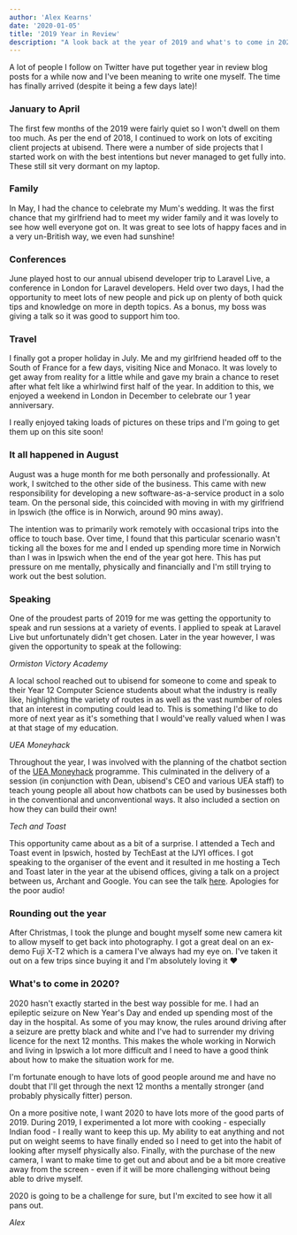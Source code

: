 ```yaml
---
author: 'Alex Kearns'
date: '2020-01-05'
title: '2019 Year in Review'
description: "A look back at the year of 2019 and what's to come in 2020."
---
```


A lot of people I follow on Twitter have put together year in review blog posts for a while now and I've been meaning to write one myself. The time has finally arrived (despite it being a few days late)!

### January to April
The first few months of the 2019 were fairly quiet so I won't dwell on them too much. As per the end of 2018, I continued to work on lots of exciting client projects at ubisend. There were a number of side projects that I started work on with the best intentions but never managed to get fully into. These still sit very dormant on my laptop.

### Family
In May, I had the chance to celebrate my Mum's wedding. It was the first chance that my girlfriend had to meet my wider family and it was lovely to see how well everyone got on. It was great to see lots of happy faces and in a very un-British way, we even had sunshine!

### Conferences
June played host to our annual ubisend developer trip to Laravel Live, a conference in London for Laravel developers. Held over two days, I had the opportunity to meet lots of new people and pick up on plenty of both quick tips and knowledge on more in depth topics. As a bonus, my boss was giving a talk so it was good to support him too.

### Travel
I finally got a proper holiday in July. Me and my girlfriend headed off to the South of France for a few days, visiting Nice and Monaco. It was lovely to get away from reality for a little while and gave my brain a chance to reset after what felt like a whirlwind first half of the year. In addition to this, we enjoyed a weekend in London in December to celebrate our 1 year anniversary.

I really enjoyed taking loads of pictures on these trips and I'm going to get them up on this site soon!

### It all happened in August
August was a huge month for me both personally and professionally. At work, I switched to the other side of the business. This came with new responsibility for developing a new software-as-a-service product in a solo team. On the personal side, this coincided with moving in with my girlfriend in Ipswich (the office is in Norwich, around 90 mins away).

The intention was to primarily work remotely with occasional trips into the office to touch base. Over time, I found that this particular scenario wasn't ticking all the boxes for me and I ended up spending more time in Norwich than I was in Ipswich when the end of the year got here. This has put pressure on me mentally, physically and financially and I'm still trying to work out the best solution.

### Speaking
One of the proudest parts of 2019 for me was getting the opportunity to speak and run sessions at a variety of events. I applied to speak at Laravel Live but unfortunately didn't get chosen. Later in the year however, I was given the opportunity to speak at the following:

*Ormiston Victory Academy*

A local school reached out to ubisend for someone to come and speak to their Year 12 Computer Science students about what the industry is really like, highlighting the variety of routes in as well as the vast number of roles that an interest in computing could lead to. This is something I'd like to do more of next year as it's something that I would've really valued when I was at that stage of my education.

*UEA Moneyhack*

Throughout the year, I was involved with the planning of the chatbot section of the [UEA Moneyhack](https://www.moneyhack.io/) programme. This culminated in the delivery of a session (in conjunction with Dean, ubisend's CEO and various UEA staff) to teach young people all about how chatbots can be used by businesses both in the conventional and unconventional ways. It also included a section on how they can build their own!

*Tech and Toast*

This opportunity came about as a bit of a surprise. I attended a Tech and Toast event in Ipswich, hosted by TechEast at the IJYI offices. I got speaking to the organiser of the event and it resulted in me hosting a Tech and Toast later in the year at the ubisend offices, giving a talk on a project between us, Archant and Google. You can see the talk [here](https://www.youtube.com/watch?v=mF4cX0dINFk). Apologies for the poor audio!

### Rounding out the year
After Christmas, I took the plunge and bought myself some new camera kit to allow myself to get back into photography. I got a great deal on an ex-demo Fuji X-T2 which is a camera I've always had my eye on. I've taken it out on a few trips since buying it and I'm absolutely loving it ❤️

### What's to come in 2020?
2020 hasn't exactly started in the best way possible for me. I had an epileptic seizure on New Year's Day and ended up spending most of the day in the hospital. As some of you may know, the rules around driving after a seizure are pretty black and white and I've had to surrender my driving licence for the next 12 months. This makes the whole working in Norwich and living in Ipswich a lot more difficult and I need to have a good think about how to make the situation work for me.

I'm fortunate enough to have lots of good people around me and have no doubt that I'll get through the next 12 months a mentally stronger (and probably physically fitter) person.

On a more positive note, I want 2020 to have lots more of the good parts of 2019. During 2019, I experimented a lot more with cooking - especially Indian food - I really want to keep this up. My ability to eat anything and not put on weight seems to have finally ended so I need to get into the habit of looking after myself physically also. Finally, with the purchase of the new camera, I want to make time to get out and about and be a bit more creative away from the screen - even if it will be more challenging without being able to drive myself.

2020 is going to be a challenge for sure, but I'm excited to see how it all pans out.

*Alex*